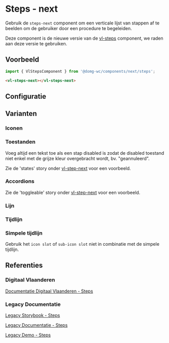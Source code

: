 
# Steps - next

<VluxMetaData id="components-next-steps-steps" />

Gebruik de `steps-next` component om een verticale lijst van stappen af te beelden om de gebruiker door een procedure te begeleiden.<br/>

Deze component is de nieuwe versie van de [vl-steps](/docs/components-steps--documentatie) component, we raden aan deze versie te gebruiken.


## Voorbeeld

```js
import { VlStepsComponent } from '@domg-wc/components/next/steps';
```

```html
<vl-steps-next></vl-steps-next>
```

<Canvas of={VlStepsStories.StepsDefault} />


## Configuratie

<ArgTypes of={VlStepsStories.StepsDefault} />


## Varianten

### Iconen

<Canvas of={VlStepsStories.StepsIcons} />

### Toestanden

Voeg altijd een tekst toe als een stap disabled is zodat de disabled toestand niet enkel met de grijze kleur
overgebracht wordt, bv. "geannuleerd".

Zie de 'states' story onder [vl-step-next](/docs/components-next-steps-step--documentatie) voor een voorbeeld.


### Accordions

Zie de 'toggleable' story onder [vl-step-next](/docs/components-next-steps-step--documentatie) voor een voorbeeld.

### Lijn

<Canvas of={VlStepsStories.StepsLine} />

### Tijdlijn

<Canvas of={VlStepsStories.StepsTimeline} />

### Simpele tijdlijn

Gebruik het `icon slot` of `sub-icon slot` niet in combinatie met de simpele tijdlijn.

<Canvas of={VlStepsStories.StepsSimpleTimeline} />


## Referenties

### Digitaal Vlaanderen

[Documentatie Digitaal Vlaanderen - Steps](https://overheid.vlaanderen.be/webuniversum/v3/documentation/components/vl-ui-steps)

### Legacy Documentatie

[Legacy Storybook - Steps](https://webcomponenten.omgeving.vlaanderen.be/storybook/?path=/docs/legacy-vl-steps--default)

[Legacy Documentatie - Steps](https://webcomponenten.omgeving.vlaanderen.be/doc/VlSteps.html)

[Legacy Demo - Steps](https://webcomponenten.omgeving.vlaanderen.be/demo/vl-steps.html)
